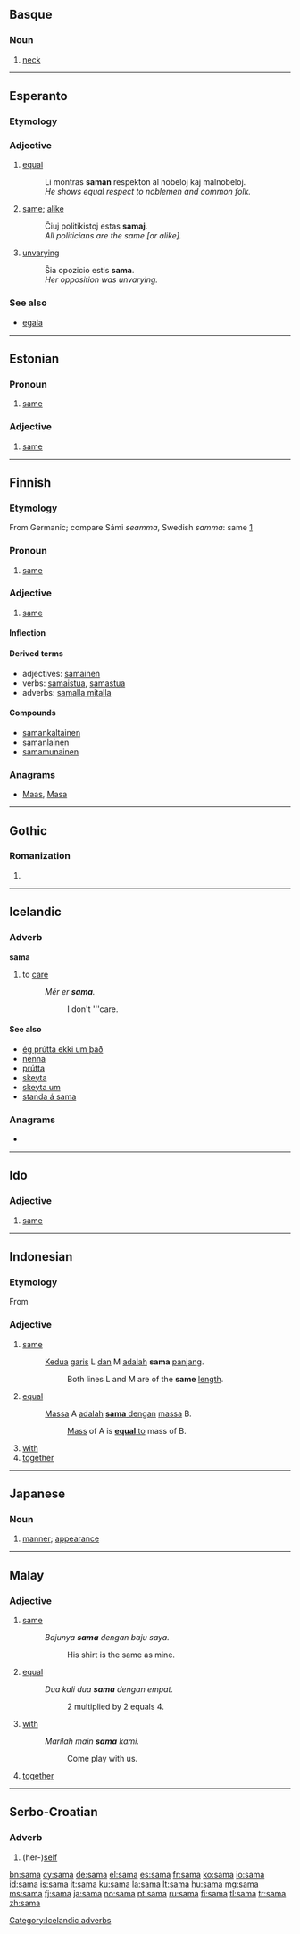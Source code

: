 {{also|-sama}}
==Basque==

===Noun===
{{eu-noun}}

# [[neck]]

----

==Esperanto==

===Etymology===
{{etyl|en|eo}} {{term|same|lang=en}}

===Adjective===
{{eo-adj}}

# [[equal]]
#: Li montras '''saman''' respekton al nobeloj kaj malnobeloj.
#: '' He shows equal respect to noblemen and common folk.''
# [[same]]; [[alike]]
#: Ĉiuj politikistoj estas '''samaj'''.
#: '' All politicians are the same [or alike].''
# [[unvarying]]
#: Ŝia opozicio estis '''sama'''.
#: ''Her opposition was unvarying.''

===See also===
* [[egala]]

{{eo BRO|2}}

----

==Estonian==

===Pronoun===
{{infl|et|pronoun}}

# [[same]]

===Adjective===
{{et-adj (old)}}

# [[same]]

----

==Finnish==

===Etymology===
From Germanic; compare Sámi ''seamma'', Swedish ''samma'': same [http://www.freeweb.hu/etymological/]

===Pronoun===
{{infl|fi|indefinite pronoun}}

# {{indefinite|lang=fi}} [[same]]

===Adjective===
{{fi-adj|comp=-}}

# [[same]]

====Inflection====
{{fi-decl-pron|1s=sama|2s=saman|3s=samaa|4s=sama, saman|5s=samassa|6s=samasta|7s=samaan|8s=samalla|9s=samalta|10s=samalle|11s=samana|12s=samaksi||14s=samatta||1p=samat|2p=samojen|3p=samoja|4p=samat|5p=samoissa|6p=samoista|7p=samoihin|8p=samoilla|9p=samoilta|10p=samoille|11p=samoina|12p=samoiksi|13p=[[samoin]]|14p=samoitta|15p=samoine-|a6s=[[samaten]]}}

====Derived terms====
* adjectives: [[samainen]]
* verbs: [[samaistua]], [[samastua]]
* adverbs: [[samalla mitalla]]

====Compounds====
* [[samankaltainen]]
* [[samanlainen]]
* [[samamunainen]]

===Anagrams===
* [[Maas#Finnish|Maas]], [[Masa#Finnish|Masa]]

----

==Gothic==
===Romanization===
{{got-rom}}

# {{got-romanization of|𐍃𐌰𐌼𐌰}}

----

==Icelandic==

===Adverb===
'''sama'''

# to [[care]]
#: ''Mér er '''sama'''.''
#:: I don't '''care.

====See also====
* [[ég prútta ekki um það]]
* [[nenna]]
* [[prútta]]
* [[skeyta]]
* [[skeyta um]]
* [[standa á sama]]

===Anagrams===
* {{l|is|masa}}

[[Category:Icelandic adverbs]]

----

==Ido==

===Adjective===
{{io-adj}}

# [[same]]

----

==Indonesian==

===Etymology===
From {{etyl|sa|id}}

===Adjective===
{{infl|id|adjective}}

# [[same]]
#: [[kedua|Kedua]] [[garis]] L [[dan]] M [[adalah]] '''sama''' [[panjang]].
#:: Both lines L and M are of the '''same''' [[length]].
# [[equal]]
#: [[massa|Massa]] A [[adalah]] <u>'''sama''' [[dengan]]</u> [[massa]] B.
#:: [[mass|Mass]] of A is <u>'''equal''' to</u> mass of B.
# [[with]]
# [[together]]

----

==Japanese==

===Noun===
{{ja-noun|r|hira=さま}}

# {{ja-def|様}} [[manner]]; [[appearance]]

----

==Malay==

===Adjective===
{{infl|ms|adjective}}

# [[same]]
#: ''Bajunya '''sama''' dengan baju saya.''
#:: His shirt is the same as mine.
# [[equal]]
#: ''Dua kali dua '''sama''' dengan empat.''
#:: 2 multiplied by 2 equals 4.
# [[with]]
#: ''Marilah main '''sama''' kami.''
#:: Come play with us.
# [[together]]

----

==Serbo-Croatian==

===Adverb===
{{sh-pron|g=f|r|сaмa}}

# (her-)[[self]]

[[bn:sama]]
[[cy:sama]]
[[de:sama]]
[[el:sama]]
[[es:sama]]
[[fr:sama]]
[[ko:sama]]
[[io:sama]]
[[id:sama]]
[[is:sama]]
[[it:sama]]
[[ku:sama]]
[[la:sama]]
[[lt:sama]]
[[hu:sama]]
[[mg:sama]]
[[ms:sama]]
[[fj:sama]]
[[ja:sama]]
[[no:sama]]
[[pt:sama]]
[[ru:sama]]
[[fi:sama]]
[[tl:sama]]
[[tr:sama]]
[[zh:sama]]